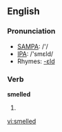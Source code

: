 ==English==

===Pronunciation===
*[[w:SAMPA|SAMPA]]: /'/
*[[w:IPA|IPA]]: /'smεld/
*Rhymes: [[Rhymes:English:-ɛld|-ɛld]]

===Verb===
'''smelled'''

# {{past of|smell}}

[[vi:smelled]]